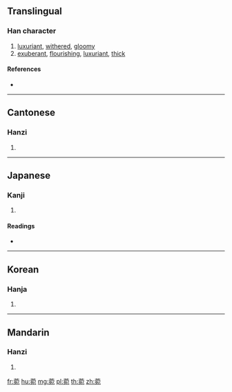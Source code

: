{{character info/new}}
{{also|苑}}
==Translingual==

===Han character===
{{Han char|rn=140|rad=艸|as=08|sn=14|four=44212|canj=TJNU}}

# [[luxuriant]], [[withered]], [[gloomy]]
# [[exuberant]], [[flourishing]], [[luxuriant]], [[thick]]

====References====
* {{Han ref|kx=1036.440|dkj=31135|dj=1495.070|hdz=53240.120|uh=83C0|ud=33728|bh=DB60|bd=56160}}

----

==Cantonese==

===Hanzi===
{{yue-hanzi|jyut=jyun2|y=yun2}}

# {{defn|lang=yue|sort=艸08}}

----

==Japanese==

===Kanji===
{{ja-kanji|grade=|rs=艸08}}

# {{defn|lang=ja|sort=艸08}}

====Readings====
* {{ja-readings|on=[[えん]] (en), [[おん]] (on), [[うつ]] (utsu), [[うち]] (uchi), [[うん]] (un)|kun=[[その]] (sono), [[つむ]] (tsumu)|nanori=}}

----

==Korean==

===Hanja===
{{ko-hanja|hangeul=[[완]], [[원]]|rv=wan, won|mr=wan, wŏn}}

# {{defn|lang=ko|sort=艸08}}

----

==Mandarin==

===Hanzi===
{{cmn-hanzi|pin=[[wǎn]] ([[wan3]])|wg=wan<sup>3</sup>}}

# {{defn|lang=cmn|sort=艸08}}

[[fr:菀]]
[[hu:菀]]
[[mg:菀]]
[[pl:菀]]
[[th:菀]]
[[zh:菀]]